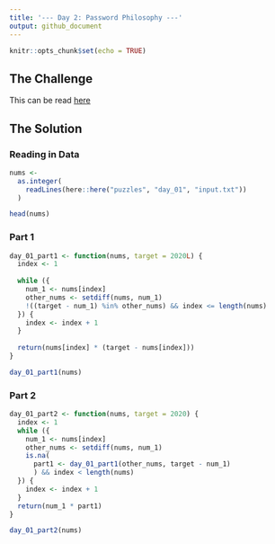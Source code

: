 ```yaml
---
title: '--- Day 2: Password Philosophy ---'
output: github_document
---
```


```r
knitr::opts_chunk$set(echo = TRUE)
```

## The Challenge

This can be read [here](https://adventofcode.com/2020/day/2)

## The Solution

### Reading in Data

```r
nums <- 
  as.integer(
    readLines(here::here("puzzles", "day_01", "input.txt"))
  )

head(nums)
```

### Part 1

```r

day_01_part1 <- function(nums, target = 2020L) {
  index <- 1
  
  while ({
    num_1 <- nums[index]
    other_nums <- setdiff(nums, num_1)
    !((target - num_1) %in% other_nums) && index <= length(nums)
  }) {
    index <- index + 1
  }
  
  return(nums[index] * (target - nums[index]))
}

day_01_part1(nums)
```

### Part 2

```r
day_01_part2 <- function(nums, target = 2020) {
  index <- 1
  while ({
    num_1 <- nums[index]
    other_nums <- setdiff(nums, num_1)
    is.na(
      part1 <- day_01_part1(other_nums, target - num_1)
      ) && index < length(nums)
  }) {
    index <- index + 1
  }
  return(num_1 * part1)
}

day_01_part2(nums)
```

